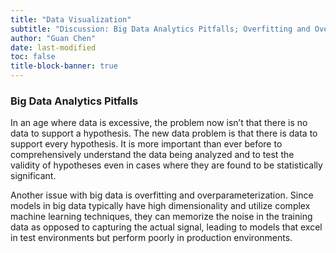 ```yaml
---
title: "Data Visualization"
subtitle: "Discussion: Big Data Analytics Pitfalls; Overfitting and Overparameterization"
author: "Guan Chen"
date: last-modified
toc: false
title-block-banner: true
---
```


### Big Data Analytics Pitfalls

In an age where data is excessive, the problem now isn't that there is no data to support a hypothesis. The new data problem is that there is data to support every hypothesis. It is more important than ever before to comprehensively understand the data being analyzed and to test the validity of hypotheses even in cases where they are found to be statistically significant.

Another issue with big data is overfitting and overparameterization. Since models in big data typically have high dimensionality and utilize complex machine learning techniques, they can memorize the noise in the training data as opposed to capturing the actual signal, leading to models that excel in test environments but perform poorly in production environments. 
